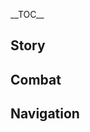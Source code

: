 {{CharacterTabs}}
{{LanguageTabs}}
{{Stub|1={{Meta/VO|tl=1|Japanese}}}}
__TOC__
==Story==
{{VO/Story
|character           = {{ROOTPAGENAME}}
|language            = ja
|name                = アンバー

|vo_01_01_title      = 初めまして…
|vo_01_01_subtitle   = Hello
|vo_01_01_file       = VO_{language}{character} Hello.ogg
|vo_01_01_tx         = 偵察騎士アンバー、参上しました！今後何か必要なことがあれば、何でもお申しつけください！
|vo_01_01_rm         = Teisatsu kishi Anbaa, sanjou shimashita! Kongo nanika hitsuyou na koto ga areba, nandemo omoushitsuke kudasai!
|vo_01_01_tl         = Reconnaissance Knight Amber is here! If you need anything in the future, please let me know!

<!-- Chats -->
|vo_02_01_title      = 世間話・趣味
|vo_02_01_subtitle   = Chat: Hobbies
|vo_02_01_file       = VO_{language}{character} Chat - Hobbies.ogg
|vo_02_01_tx         = 少し体を動かしたいなぁ。
|vo_02_01_rm         = Sukoshi karada wo ugokashitai naa.
|vo_02_01_tl         = I want to move my body a little.

|vo_02_02_title      = 世間話・心配
|vo_02_02_subtitle   = Chat: Longings
|vo_02_02_file       = VO_{language}{character} Chat - Longings.ogg
|vo_02_02_tx         = ジンさんにサボっているところを見つかったら、ドヤされちゃうよ。
|vo_02_02_rm         = Jin-san ni sabotte iru tokoro wo mitsukattara, doyasarechau yo.
|vo_02_02_tl         = Jean will be mad if we keep lazing around.

|vo_02_03_title      = 世間話・新たな発見
|vo_02_03_subtitle   = Chat: New Discoveries
|vo_02_03_file       = VO_{language}{character} Chat - New Discoveries.ogg
|vo_02_03_tx         = 向こうに何か変なものがあるみたい…見に行かないの？見に行かないの？
|vo_02_03_rm         = Mukou ni nanika hen na mono ga aru mitai... Mi ni ikanai no? Mi ni ikanai no?
|vo_02_03_tl         = There seems to be something strange over there... Why don't you go see it?

<!-- Weather -->
|vo_03_01_title      = 雨の日・心配
|vo_03_01_subtitle   = When It Rains: Worries
|vo_03_01_file       = VO_{language}{character} When It Rains - Worries.ogg
|vo_03_01_tx         = 雨だ…リボンが濡れちゃうよ…
|vo_03_01_rm         = Ame da... Ribon ga nurechau yo...
|vo_03_01_tl         = It's raining... my ribbon is wet...

|vo_03_02_title      = 雨の日・注意
|vo_03_02_subtitle   = When It Rains: Reminder
|vo_03_02_file       = VO_{language}{character} When It Rains - Reminder.ogg
|vo_03_02_tx         = 雨か…視界が悪いね。気をつけてね。
|vo_03_02_rm         = Ame ka... Shikai ga warui ne. Ki wo tsukete ne.
|vo_03_02_tl         = It is raining... Our visibility is poor. Be careful.

|vo_03_03_title      = 雨上がり…
|vo_03_03_subtitle   = After the Rain
|vo_03_03_file       = VO_{language}{character} After the Rain.ogg
|vo_03_03_tx         = うわ～本当にいい天気。
|vo_03_03_rm         = Uwa~ Hontou ni ii tenki.
|vo_03_03_tl         = Wow~ really nice weather.

|vo_03_04_title      = 晴れの日…
|vo_03_04_subtitle   = When the Sun Is Out
|vo_03_04_file       = VO_{language}{character} When the Sun Is Out.ogg
|vo_03_04_tx         = う～ん…もう少し風があればいいのにな。
|vo_03_04_rm         = U~n... mou sukoshi kaze ga areba ii no ni na.
|vo_03_04_tl         = Hmm... I wish there was a little more wind.

|vo_03_05_title      = 風の日・心地よい
|vo_03_05_subtitle   = When It's Windy: Pleasant
|vo_03_05_file       = VO_{language}{character} When It's Windy - Pleasant.ogg
|vo_03_05_tx         = 本当に気持ちいいなぁ…
|vo_03_05_rm         = Hontou ni kimochi ii naa...
|vo_03_05_tl         = It really feels good...

|vo_03_06_title      = 風の日・リラックス
|vo_03_06_subtitle   = When It's Windy: Relax
|vo_03_06_file       = VO_{language}{character} When It's Windy - Relax.ogg
|vo_03_06_tx         = こういう天気大好き。あ～、気持ちいい～。
|vo_03_06_rm         = Kou iu tenki daisuki. A~, kimochi ii~.
|vo_03_06_tl         = I love this kind of weather. Ah~, it feels good~.

<!-- Greetings -->
|vo_04_01_title      = おはよう…
|vo_04_01_subtitle   = Good Morning
|vo_04_01_file       = VO_{language}{character} Good Morning.ogg
|vo_04_01_tx         = おはよう！一緒に朝のランニングに行かない？
|vo_04_01_rm         = Ohayou! Issho ni asa no ranningu ni ikanai?
|vo_04_01_tl         = Good morning! Would you like to go for a morning run together?

|vo_04_02_title      = こんにちは…
|vo_04_02_subtitle   = Good Afternoon
|vo_04_02_file       = VO_{language}{character} Good Afternoon.ogg
|vo_04_02_tx         = お昼ご飯、一緒に食べてもいいの？
|vo_04_02_rm         = Ohirugohan, issho ni tabete mo ii no?
|vo_04_02_tl         = Can we eat lunch together?

|vo_04_03_title      = こんばんは…
|vo_04_03_subtitle   = Good Evening
|vo_04_03_file       = VO_{language}{character} Good Evening.ogg
|vo_04_03_tx         = 暗くなってきたよ。松明をつけようか？
|vo_04_03_rm         = Kuraku natte kita yo. Taimatsu wo tsukeyou ka?
|vo_04_03_tl         = It's getting dark. Shall I light a torch?

|vo_04_04_title      = おやすみ…
|vo_04_04_subtitle   = Good Night
|vo_04_04_file       = VO_{language}{character} Good Night.ogg
|vo_04_04_tx         = うん、休憩も大切だよ！じゃあ約束だよ、また明日ね！
|vo_04_04_rm         = Un, kyuukei mo taisetsu da yo! Jaa yakusoku da yo, mata ashita ne!
|vo_04_04_tl         = Yeah, rest is also important! Then it's a promise, see you tomorrow!

<!-- About character -->
|vo_05_01_title      = {name}自身について…
|vo_05_01_subtitle   = About {character}
|vo_05_01_file       = VO_{language}{character} About {character}.ogg
|vo_05_01_tx         = モンド城の飛行チャンピオンとはわたしのことだよ！
|vo_05_01_rm         = Mondo-jou no hikou chanpion to wa watashi no koto da yo!
|vo_05_01_tl         = The flight champion of Mondstadt is me!

<!-- About Us -->
|vo_06_01_title      = 試合について…
|vo_06_01_subtitle   = About Us: Contests
|vo_06_01_file       = VO_{language}{character} About Us - Contests.ogg
|vo_06_01_tx         = あんただからって、試合では手加減しないんだからね！
|vo_06_01_rm         = Anta dakara tte, shiai de wa tekagen shinai ndakara ne!
|vo_06_01_tl         = 

|vo_06_02_title      = 飛行について…
|vo_06_02_subtitle   = About Us: Gliding
|vo_06_02_friendship = 6
|vo_06_02_file       = VO_{language}{character} About Us - Gliding.ogg
|vo_06_02_tx         = 飛び方のコツを教えてあげるよ…あんたと一緒に飛ぶ時、いつもより速く飛べる気がするの…あっ、何がおかしいの？もういい、勝負だよ、今から勝負しよう！
|vo_06_02_rm         = Tobikata no kotsu wo oshiete ageru yo... anta to issho ni tobu toki, itsumo yori hayaku toberu ki ga suru no... a', nani ga okashii no? Mou ii, shoubu da yo, ima kara shoubu shiyou!
|vo_06_02_tl         = 

<!-- Miscellany I -->
|vo_07_01_title      = 「神の目」について…
|vo_07_01_subtitle   = About the [[Vision]]
|vo_07_01_friendship = 4
|vo_07_01_file       = VO_{language}{character} About the Vision.ogg
|vo_07_01_tx         = 「神の目」は神様がわたしのことを認めてくれた証でしょ。うん、わたし、一番優秀な偵察騎士になるんだから！
|vo_07_01_rm         = "Kami no Me" wa kamisama ga watashi no koto wo mitomete kureta akashi desho. Un, watashi, ichiban yuushuu na teisatsu kishi ni naru ndakara!
|vo_07_01_tl         = 

|vo_07_02_title      = シェアしたいこと…
|vo_07_02_subtitle   = Something to Share
|vo_07_02_file       = VO_{language}{character} Something to Share.ogg
|vo_07_02_tx         = ほらっ、大教会の時計台に上ってみよう。すっごい良い景色だよ！
|vo_07_02_rm         = Hora', Daikyoukai no tokeidai ni nobotte miyou. Suggoi ii keshiki da yo!
|vo_07_02_tl         = 

|vo_07_03_title      = 興味のあること…
|vo_07_03_subtitle   = Interesting Things
|vo_07_03_file       = VO_{language}{character} Interesting Things.ogg
|vo_07_03_tx         = 見て、あそこにハトがいる！ふふっ、あの子たちと一緒に飛びたいな。
|vo_07_03_rm         = Mite, asoko ni hato ga iru! Fufu', ano ko-tachi to issho ni tobitai na.
|vo_07_03_tl         = 

<!-- About others -->
|vo_08_01_title      = ジンについて・協力
|vo_08_01_subtitle   = About [[Jean]]: Help
|vo_08_01_friendship = 4
|vo_08_01_file       = VO_{language}{character} About Jean - Help.ogg
|vo_08_01_tx         = 大団長が出征した後、仕事を全部ジンさんがすることになったんだよね。わたしがもっとジンさんの役に立てたらいいのに…
|vo_08_01_rm         = Daidanchou ga shussei shita ato, shigoto wo zenbu Jin-san ga suru koto ni natta nda yo ne. Watashi ga motto Jin-san no yaku ni tatetara ii no ni...
|vo_08_01_tl         = 

|vo_08_02_title      = ジンについて・心遣い
|vo_08_02_subtitle   = About Jean: Care
|vo_08_02_friendship = 4
|vo_08_02_file       = VO_{language}{character} About Jean - Care.ogg
|vo_08_02_tx         = ジンさん、まだ仕事しているの？…一緒にコーヒーを飲もうって誘いに行こうよ。
|vo_08_02_rm         = Jin-san, mada shigoto shite iru no?... Issho ni koohii wo nomou tte sasoi ni ikou yo.
|vo_08_02_tl         = 

|vo_08_03_title      = リサについて・物語
|vo_08_03_subtitle   = About [[Lisa]]: Listening to Stories
|vo_08_03_friendship = 4
|vo_08_03_file       = VO_{language}{character} About Lisa - Listening to Stories.ogg
|vo_08_03_tx         = 時間があったら、一緒にリサさんのところに行こうよ！この前、リサさんがドラゴンスパインの宝物の話をしてくれたんだけど、半分しか聞けなかったんだ。だから、その続きが聞きたいの！
|vo_08_03_rm         = Jikan ga attara, issho ni Risa-san no tokoro ni ikou yo! Kono mae, Risa-san ga Doragonsupain no takaramono no hanashi wo shite kureta nda kedo, hanbun shika kikenakatta nda. Dakara, sono tsudzuki ga kikitai no!
|vo_08_03_tl         = 

|vo_08_04_title      = リサについて・感心
|vo_08_04_subtitle   = About Lisa: Admiration
|vo_08_04_friendship = 4
|vo_08_04_file       = VO_{language}{character} About Lisa - Admiration.ogg
|vo_08_04_tx         = リサさんって寝ている時以外はずっと本を読んでいるみたい！本当にすごいなぁ。わたしなんかそんなに長時間座っていられないよ。
|vo_08_04_rm         = Risa-san tte nete iru toki igai wa zutto hon wo yonde iru mitai! Hontou ni sugoi naa. Watashi nanka sonna ni choujikan suwatte irarenai yo.
|vo_08_04_tl         = 

|vo_08_05_title      = ガイアについて・心配
|vo_08_05_subtitle   = About [[Kaeya]]: Concerns
|vo_08_05_friendship = 4
|vo_08_05_file       = VO_{language}{character} About Kaeya - Concerns.ogg
|vo_08_05_tx         = …何か嫌な予感がする！さっきまでガイア先輩がいたでしょ？迷惑かけられなかった？
|vo_08_05_rm         = ...Nanka iya na yokan ga suru! Sakki made Gaia-senpai ga ita desho? Meiwaku kakerarenakatta?
|vo_08_05_tl         = 

|vo_08_06_title      = ガイアについて・元凶
|vo_08_06_subtitle   = About Kaeya: Culprit
|vo_08_06_friendship = 4
|vo_08_06_file       = VO_{language}{character} About Kaeya - Culprit.ogg
|vo_08_06_tx         = 花畑の蒲公英がしおれてる。もうッ……きっとまたガイア先輩の仕業だよ！
|vo_08_06_rm         = Hanabatake no tanpopo ga shioreteru. Mou'...... kitto mata Gaia-senpai no shiwaza da yo!
|vo_08_06_tl         = 

|vo_08_07_title      = ベネットについて…
|vo_08_07_subtitle   = About [[Bennett]]
|vo_08_07_friendship = 4
|vo_08_07_file       = VO_{language}{character} About Bennett.ogg
|vo_08_07_tx         = ん？ベネット…どこかで聞いたような…あっ！冒険者協会にいたあの熱い男の子だね！うん、たまに秘境の周辺で彼を見かけるけど、宝探しに夢中みたいだよ。
|vo_08_07_rm         = N? Benetto... dokoka de kiita you na... A'! Boukensha Kyoukai ni ita ano atsui otoko no ko da ne! Un, tama ni hikyou no shuuhen de kare wo mikakeru kedo, takarasagashi ni muchuu mitai da yo.
|vo_08_07_tl         = 

|vo_08_08_title      = クレーについて…
|vo_08_08_subtitle   = About [[Klee]]
|vo_08_08_friendship = 4
|vo_08_08_file       = VO_{language}{character} About Klee.ogg
|vo_08_08_tx         = クレーね、たまにいたずらするけど、騎士団のみんなは彼女のことが大好きだよ！むっ…またジンさんを困らせないよう、彼女のことはしっかり見張っておいたほうがよさそうね。
|vo_08_08_rm         = Kuree ne, tama ni itazura suru kedo, Kishidan no minna wa kanojo no koto ga daisuki da yo! Mu'... mata Jin-san wo komarasenai you, kanojo no koto wa shikkari mihatte oita hou ga yosasou ne.
|vo_08_08_tl         = 

|vo_08_09_title      = アルベドについて…
|vo_08_09_subtitle   = About [[Albedo]]
|vo_08_09_friendship = 4
|vo_08_09_file       = VO_{language}{character} About Albedo.ogg
|vo_08_09_tx         = アルベドはいつも自分の工房にこもって、すごいものを作ってるの。でも彼に会うたび何を考えているのか分からないのよね。う～ん、分からない…
|vo_08_09_rm         = Arubedo wa itsumo jibun no koubou ni komotte, sugoi mono wo tsukutteru no. Demo kare ni au tabi nani wo kangaete iru no ka wakaranai no yo ne. U~n, wakaranai...
|vo_08_09_tl         = 

|vo_08_10_title      = ノエルについて…
|vo_08_10_subtitle   = About [[Noelle]]
|vo_08_10_friendship = 4
|vo_08_10_file       = VO_{language}{character} About Noelle.ogg
|vo_08_10_tx         = ノエル？彼女はとても粘り強いんだ。先輩として、彼女の面倒も見てあげないとね。
|vo_08_10_rm         = Noeru? Kanojo wa totemo nebaridzuyoi nda. Senpai toshite, kanojo no mendou mo mite agenai to ne.
|vo_08_10_tl         = 

|vo_08_11_title      = エウルアについて…
|vo_08_11_subtitle   = About [[Eula]]
|vo_08_11_friendship = 4
|vo_08_11_file       = VO_{language}{character} About Eula.ogg
|vo_08_11_tx         = エウルアはわたしの友達だよ！彼女の冗談に慣れれば、いい人だってことが分かるはず！エウルアは自分の名前のせいで、誤解されることが多いの。どうすればみんなに分かってもらえるのかな…
|vo_08_11_rm         = Eurua wa watashi no tomodachi da yo! Kanojo no joudan ni narereba, ii hito datte koto ga wakaru hazu! Eurua wa jibun no namae no sei de, gokai sareru koto ga ooi no. Dou sureba minna ni wakatte moraeru no kana...
|vo_08_11_tl         = 

<!-- More About character -->
|vo_09_01_title      = {name}を知る・１
|vo_09_01_subtitle   = More About {character}: I
|vo_09_01_file       = VO_{language}{character} More About {character} - 01.ogg
|vo_09_01_tx         = 狩りならわたしも得意だよ！どう？わたしの腕を見たくない？それとも…狩りで試合をする？
|vo_09_01_rm         = Kari nara watashi mo tokui da yo! Dou? Watashi no ude wo mitakunai? Soretomo... kari de shiai wo suru?
|vo_09_01_tl         = 

|vo_09_02_title      = {name}を知る・２
|vo_09_02_subtitle   = More About {character}: II
|vo_09_02_friendship = 3
|vo_09_02_file       = VO_{language}{character} More About {character} - 02.ogg
|vo_09_02_tx         = 飛行チャンピオンとしての経験則を教えてあげるよ！一番大切なものはね、勇気を持つことだよ！
|vo_09_02_rm         = Hikou chanpion toshite no keikensoku wo oshiete ageru yo! Ichiban taisetsu na mono wa ne, yuuki wo motsu koto da yo!
|vo_09_02_tl         = 

|vo_09_03_title      = {name}を知る・３
|vo_09_03_friendship = 4
|vo_09_03_subtitle   = More About {character}: III
|vo_09_03_file       = VO_{language}{character} More About {character} - 03.ogg
|vo_09_03_tx         = 実は謎解きって得意じゃないの。バドルドー祭で謎解きの屋台を見つけても近づかないの…あんたはどう？
|vo_09_03_rm         = Jitsu wa nazotoki tte tokui ja nai no. Badorudoo-sai de nazotoki no yatai wo mitsukete mo chikadzukanai no... anta wa dou?
|vo_09_03_tl         = 

|vo_09_04_title      = {name}を知る・４
|vo_09_04_friendship = 5
|vo_09_04_subtitle   = More About {character}: IV
|vo_09_04_file       = VO_{language}{character} More About {character} - 04.ogg
|vo_09_04_tx         = わたしはおじいちゃんのために騎士団に入って、ジンさんのために団に残っているの。…そして今は、あんたがわたしにモンド以外の空を見せてくれた。とっても嬉しいよ。
|vo_09_04_rm         = Watashi wa ojii-chan no tame ni Kishidan ni haitte, Jin-san no tame ni dan ni nokotte iru no. ...Soshite ima wa, anta ga watashi ni Mondo igai no sora wo misete kureta. Tottemo ureshii yo.
|vo_09_04_tl         = 

|vo_09_05_title      = {name}を知る・５
|vo_09_05_friendship = 6
|vo_09_05_subtitle   = More About {character}: V
|vo_09_05_file       = VO_{language}{character} More About {character} - 05.ogg
|vo_09_05_tx         = わたしはやっぱりもっと遠くの世界に行きたいな。大空の果てを見てみたいの！あんたもわたしについて来てくれるよね？そうでしょ？
|vo_09_05_rm         = Watashi wa yappari motto tooku no sekai ni ikitai na. Oozora no hate wo mite mitai no! Anta mo watashi ni tsuite kite kureru yo ne? Sou deshou?
|vo_09_05_tl         = 

<!-- Miscellany II -->
|vo_10_01_title      = {name}の趣味…
|vo_10_01_subtitle   = {character}'s Hobbies
|vo_10_01_file       = VO_{language}{character} Hobbies.ogg
|vo_10_01_tx         = ウサギ伯爵、今日も素敵な一日だね！
|vo_10_01_rm         = Usagi Hakushaku, kyou mo suteki na ichinichi da ne!
|vo_10_01_tl         = 

|vo_10_02_title      = {name}の悩み…
|vo_10_02_subtitle   = {character}'s Troubles
|vo_10_02_file       = VO_{language}{character} Troubles.ogg
|vo_10_02_tx         = うーん…どうしたら美味しいムーンパイを作れるか知ってる？
|vo_10_02_rm         = Uun... dou shitara oishii Muun Pai wo tsukureru ka shitteru?
|vo_10_02_tl         = 

|vo_10_03_title      = 好きな食べ物…
|vo_10_03_subtitle   = Favorite Food
|vo_10_03_file       = VO_{language}{character} Favorite Food.ogg
|vo_10_03_tx         = ジンさんの淹れてくれたコーヒーって本当にいい香りなんだよ！今度飲んでみてね。
|vo_10_03_rm         = Jin-san no irete kureta koohii tte hontou ni ii kaori na nda yo! Kondo nonde mite ne.
|vo_10_03_tl         = 

|vo_10_04_title      = 嫌いな食べ物…
|vo_10_04_subtitle   = Least Favorite Food
|vo_10_04_file       = VO_{language}{character} Least Favorite Food.ogg
|vo_10_04_tx         = ググプラムのジュースじゃなければ…うっ…それ以外なら大丈夫！
|vo_10_04_rm         = Gugupuramu no juusu ja nakereba... u'... sore igai nara daijoubu!
|vo_10_04_tl         = 

<!-- Receiving a Gift -->
|vo_11_01_title      = 贈り物を受け取る・1
|vo_11_01_subtitle   = Receiving a Gift: I
|vo_11_01_file       = VO_{language}{character} Receiving a Gift - 01.ogg
|vo_11_01_tx         = わぁ、これ本当に美味しいよ。さすが旅人だね！
|vo_11_01_rm         = 
|vo_11_01_tl         = 

|vo_11_02_title      = 贈り物を受け取る・2
|vo_11_02_subtitle   = Receiving a Gift: II
|vo_11_02_file       = VO_{language}{character} Receiving a Gift - 02.ogg
|vo_11_02_tx         = わたしも、あんたみたいな料理の腕があったらいいのになぁ…
|vo_11_02_rm         = 
|vo_11_02_tl         = 

|vo_11_03_title      = 贈り物を受け取る・3
|vo_11_03_subtitle   = Receiving a Gift: III
|vo_11_03_file       = VO_{language}{character} Receiving a Gift - 03.ogg
|vo_11_03_tx         = この味は、ちょっとわたしの口に合わないかも。ごめんね！別に旅人のせいじゃないよ！
|vo_11_03_rm         = 
|vo_11_03_tl         = 

<!-- Birthday -->
|vo_12_01_title      = 誕生日…
|vo_12_01_subtitle   = Birthday
|vo_12_01_file       = VO_{language}{character} Birthday.ogg
|vo_12_01_tx         = エヘヘ、誕生日おめでとう！ほら、これあげる。わたしが作った特製・ウサギ伯爵だよ……安心して、特製なんだから、爆発なんかしないよ！
|vo_12_01_rm         = Ehehe, tanjoubi omedetou! Hora, kore ageru. Watashi ga tsukutta tokusei Usagi Hakushaku da yo...... Anshin shite, tokusei na nda kara, bakuhatsu nanka shinai yo!
|vo_12_01_tl         = 

<!-- Feelings About Ascension -->
|vo_13_01_title      = 突破した感想・起
|vo_13_01_subtitle   = Feelings About Ascension: Intro
|vo_13_01_ascension  = 1
|vo_13_01_file       = VO_{language}{character} Feelings About Ascension - 01.ogg
|vo_13_01_tx         = わぁっ！まるで風に乗った時みたいに体が軽い！
|vo_13_01_rm         = Waa'! Marude kaze ni notta toki mitai ni karada ga karui!
|vo_13_01_tl         = 

|vo_13_02_title      = 突破した感想・承
|vo_13_02_subtitle   = Feelings About Ascension: Building Up
|vo_13_02_ascension  = 2
|vo_13_02_file       = VO_{language}{character} Feelings About Ascension - 02.ogg
|vo_13_02_tx         = このスピード、誰も追いつけないでしょ！
|vo_13_02_rm         = Kono supiido, daremo oitsukenai desho!
|vo_13_02_tl         = 

|vo_13_03_title      = 突破した感想・転
|vo_13_03_subtitle   = Feelings About Ascension: Climax
|vo_13_03_ascension  = 4
|vo_13_03_file       = VO_{language}{character} Feelings About Ascension - 03.ogg
|vo_13_03_tx         = モンドの空が狭くなったような…ううん、わたしの視野が広くなったのかな？
|vo_13_03_rm         = Mondo no sora ga semaku natta you na... Uun, watashi no shiya ga hiroku natta no kana?
|vo_13_03_tl         = 

|vo_13_04_title      = 突破した感想・結
|vo_13_04_subtitle   = Feelings About Ascension: Conclusion
|vo_13_04_ascension  = 6
|vo_13_04_file       = VO_{language}{character} Feelings About Ascension - 04.ogg
|vo_13_04_tx         = 今のわたし…知り合ったばかりの頃よりも成長したでしょ。えへへっ、ありがとね！そうだ、ニンジンとお肉のハニーソテーを奢ってあげる。さあ、行こうっ！
|vo_13_04_rm         = Ima no watashi... shiriatta bakari no koro yori mo seichou shita desho. Ehehe', arigato ne! Sou da, Ninjin to Oniku no Hanii Sotee wo ogotte ageru. Saa, ikou'!
|vo_13_04_tl         = 
}}

==Combat==
{{Combat VO
|character           = {{ROOTPAGENAME}}
|language            = ja

|skill_1_tx          = 頼んだわよ～
|skill_1_tl          = 
|skill_1_rm          = Tanonda wa yo~
|skill_2_tx          = ウサギ伯爵、出撃！
|skill_2_tl          = 
|skill_2_rm          = Usagi Hakushaku, shutsugeki!
|skill_3_tx          = へんっふん～
|skill_3_tl          = 
|skill_3_rm          = Henffun~
|skill_4_file        = Elemental Skill 2 01,Elemental Skill 2 02

|burst_1_tx          = 百発百中！
|burst_1_tl          = 
|burst_1_rm          = Hyappatsuhyakuchuu!
|burst_2_tx          = 雨のような…矢を！
|burst_2_tl          = 
|burst_2_rm          = Ame no you na... ya wo!
|burst_3_tx          = もう逃げ道はないよ！
|burst_3_tl          = 
|burst_3_rm          = Mou nigemichi wa nai yo!

|sprint-s_1_tx       = 試合をしよ～
|sprint-s_1_tl       = 
|sprint-s_1_rm       = Shiai wo shiyo~
|sprint-s_2_tx       = ついてこれるかな？
|sprint-s_2_tl       = 
|sprint-s_2_rm       = Tsuite koreru kana?
|sprint-s_3_file     = Sprint Start 03,Sprint Start 04,Sprint Start 05

|sprint-e_1_tx       = 逃げられないって言ったでしょ。
|sprint-e_1_tl       = 
|sprint-e_1_rm       = Nigerarenai tte itta desho.
|sprint-e_2_tx       = この感覚、たまらないよね！
|sprint-e_2_tl       = 
|sprint-e_2_rm       = Kono kankaku, tamaranai yo ne!

|glider_1_tx         = わたしはモンドの飛行チャンピオンなんだから！
|glider_1_tl         = 
|glider_1_rm         = Watashi wa Mondo no hikou chanpion na nda kara!
|glider_2_tx         = 任せてちょうだい！
|glider_2_tl         = 
|glider_2_rm         = Makasete choudai!
|glider_3_actual_tx  = 行くよ！
|glider_3_actual_rm  = Iku yo!
|glider_3_actual_tl  = 
|glider_4_file       = Deploying Wind Glider 04,Deploying Wind Glider 05

|chest_1_tx          = 宝箱を開ける瞬間ってワクワクするね！
|chest_1_tl          = 
|chest_1_rm          = Takarabako wo akeru shunkan tte wakuwaku suru ne!
|chest_2_tx          = 偵察騎士、目標発見！
|chest_2_tl          = 
|chest_2_rm          = Teisatsu kishi, mokuhyou hakken!
|chest_3_tx          = わぁ——いいものばっかり！
|chest_3_tl          = 
|chest_3_rm          = Waa&mdash;&mdash; ii mono bakkari!

|low-hp_1_tx         = …負けを認めるわけないでしょ！
|low-hp_1_tl         = 
|low-hp_1_rm         = ...Make wo mitomeru wake nai desho!
|low-hp_2_tx         = イタタ…コイツ…
|low-hp_2_tl         = 
|low-hp_2_rm         = Itata... koitsu...
|low-hp_3_tx         = ナメないでよ！
|low-hp_3_tl         = 
|low-hp_3_rm         = Namenaide yo!


|fallen_1_tx         = 疲れた…
|fallen_1_tl         = 
|fallen_1_rm         = Tsukareta...
|fallen_2_tx         = 訓練…まだ足りないの…？
|fallen_2_tl         = 
|fallen_2_rm         = Kunren... mada tarinai no...?
|fallen_3_tx         = 今回は…負けだよ…
|fallen_3_tl         = 
|fallen_3_rm         = Konkai wa... make da yo...

|hit-l_1_file        = Light Hit Taken 02
|hit-l_1_tx          = 本当にしぶといんだから！
|hit-l_1_tl          = 
|hit-l_1_rm          = Hontou ni shibutoi nda kara!
|hit-l_2_file        = Light Hit Taken 01,Light Hit Taken 03,Light Hit Taken 04,Light Hit Taken 05

|hit-h_1_tx          = イッター！
|hit-h_1_tl          = 
|hit-h_1_rm          = Ittaa!
|hit-h_2_tx          = 反則だよ！
|hit-h_2_tl          = 
|hit-h_2_rm          = Hansoku da yo!
|hit-h_3_file        = Heavy Hit Taken 03,Heavy Hit Taken 04,Heavy Hit Taken 05,Heavy Hit Taken 06

|join_1_tx           = 任せて！
|join_1_tl           = 
|join_1_rm           = Makasete!
|join_2_tx           = 準備完了！
|join_2_tl           = 
|join_2_rm           = Junbi kanryou!
|join_3_tx           = 偵察騎士参上！
|join_3_tl           = 
|join_3_rm           = Teisatsu kishi sanjou!

|idle_1_file         =Standby 01,Standby 02

|atk-l_1_file        = Light Attack 01,Light Attack 02,Light Attack 03,Light Attack 04

|atk-m_1_file        = Mid Attack 01,Mid Attack 02,Mid Attack 03

|atk-h_1_file        = Heavy Attack 01,Heavy Attack 02,Heavy Attack 03

|climb_1_file        = Climbing 01,Climbing 02,Climbing 03,Climbing 04,Climbing 05


|jump_1_file         = Jumping 01,Jumping 02,Jumping 03,Jumping 04,Jumping 05
}}

==Navigation==
{{Character Navbox|link type=vo-ja}}